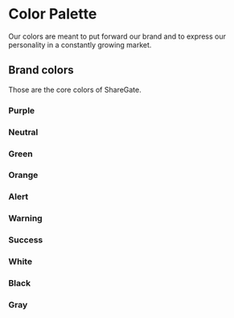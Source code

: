 
<Meta
    title="Materials/Colors/Color Palette"
    id="color-palette"
/>

# Color Palette

<Tagline>Our colors are meant to put forward our brand and to express our personality in a constantly growing market.</Tagline>

## Brand colors

Those are the core colors of ShareGate.

### Purple

<ThemeProvider theme={ShareGateTheme} colorScheme="light">
    <ColorPaletteTable
        colors={[
            { shade: "1", value: "purple-1", variable: "--o-ui-purple-1", color: ShareGateTheme.colors.common.purple[0] },
            { shade: "2", value: "purple-2", variable: "--o-ui-purple-2", color: ShareGateTheme.colors.common.purple[1] },
            { shade: "3", value: "purple-3", variable: "--o-ui-purple-3", color: ShareGateTheme.colors.common.purple[2] },
            { shade: "4", value: "purple-4", variable: "--o-ui-purple-4", color: ShareGateTheme.colors.common.purple[3] },
            { shade: "5", value: "purple-5", variable: "--o-ui-purple-5", color: ShareGateTheme.colors.common.purple[4] },
            { shade: "6", value: "purple-6", variable: "--o-ui-purple-6", color: ShareGateTheme.colors.common.purple[5] },
            { shade: "7", value: "purple-7", variable: "--o-ui-purple-7", color: ShareGateTheme.colors.common.purple[6] },
            { shade: "8", value: "purple-8", variable: "--o-ui-purple-8", color: ShareGateTheme.colors.common.purple[7] },
            { shade: "9", value: "purple-9", variable: "--o-ui-purple-9", color: ShareGateTheme.colors.common.purple[8] },
            { shade: "10", value: "purple-10", variable: "--o-ui-purple-10", color: ShareGateTheme.colors.common.purple[9] }
        ]}
    />
</ThemeProvider>

### Neutral

<ThemeProvider theme={ShareGateTheme} colorScheme="light">
    <ColorPaletteTable
        colors={[
            { shade: "1", value: "neutral-1", variable: "--o-ui-neutral-1", color: ShareGateTheme.colors.common.neutral[0] },
            { shade: "2", value: "neutral-2", variable: "--o-ui-neutral-2", color: ShareGateTheme.colors.common.neutral[1] },
            { shade: "3", value: "neutral-3", variable: "--o-ui-neutral-3", color: ShareGateTheme.colors.common.neutral[2] },
            { shade: "4", value: "neutral-4", variable: "--o-ui-neutral-4", color: ShareGateTheme.colors.common.neutral[3] },
            { shade: "5", value: "neutral-5", variable: "--o-ui-neutral-5", color: ShareGateTheme.colors.common.neutral[4] },
            { shade: "6", value: "neutral-6", variable: "--o-ui-neutral-6", color: ShareGateTheme.colors.common.neutral[5] },
            { shade: "7", value: "neutral-7", variable: "--o-ui-neutral-7", color: ShareGateTheme.colors.common.neutral[6] },
            { shade: "8", value: "neutral-8", variable: "--o-ui-neutral-8", color: ShareGateTheme.colors.common.neutral[7] },
            { shade: "9", value: "neutral-9", variable: "--o-ui-neutral-9", color: ShareGateTheme.colors.common.neutral[8] },
            { shade: "10", value: "neutral-10", variable: "--o-ui-neutral-10", color: ShareGateTheme.colors.common.neutral[9] }
        ]}
    />
</ThemeProvider>

### Green

<ThemeProvider theme={ShareGateTheme} colorScheme="light">
    <ColorPaletteTable
        colors={[
            { shade: "1", value: "green-1", variable: "--o-ui-green-1", color: ShareGateTheme.colors.common.green[0] },
            { shade: "2", value: "green-2", variable: "--o-ui-green-2", color: ShareGateTheme.colors.common.green[1] },
            { shade: "3", value: "green-3", variable: "--o-ui-green-3", color: ShareGateTheme.colors.common.green[2] },
            { shade: "4", value: "green-4", variable: "--o-ui-green-4", color: ShareGateTheme.colors.common.green[3] },
            { shade: "5", value: "green-5", variable: "--o-ui-green-5", color: ShareGateTheme.colors.common.green[4] },
            { shade: "6", value: "green-6", variable: "--o-ui-green-6", color: ShareGateTheme.colors.common.green[5] },
            { shade: "7", value: "green-7", variable: "--o-ui-green-7", color: ShareGateTheme.colors.common.green[6] },
            { shade: "8", value: "green-8", variable: "--o-ui-green-8", color: ShareGateTheme.colors.common.green[7] },
            { shade: "9", value: "green-9", variable: "--o-ui-green-9", color: ShareGateTheme.colors.common.green[8] },
            { shade: "10", value: "green-10", variable: "--o-ui-green-10", color: ShareGateTheme.colors.common.green[9] }
        ]}
    />
</ThemeProvider>

### Orange

<ThemeProvider theme={ShareGateTheme} colorScheme="light">
    <ColorPaletteTable
        colors={[
            { shade: "1", value: "orange-1", variable: "--o-ui-orange-1", color: ShareGateTheme.colors.common.orange[0] },
            { shade: "2", value: "orange-2", variable: "--o-ui-orange-2", color: ShareGateTheme.colors.common.orange[1] },
            { shade: "3", value: "orange-3", variable: "--o-ui-orange-3", color: ShareGateTheme.colors.common.orange[2] },
            { shade: "4", value: "orange-4", variable: "--o-ui-orange-4", color: ShareGateTheme.colors.common.orange[3] },
            { shade: "5", value: "orange-5", variable: "--o-ui-orange-5", color: ShareGateTheme.colors.common.orange[4] },
            { shade: "6", value: "orange-6", variable: "--o-ui-orange-6", color: ShareGateTheme.colors.common.orange[5] },
            { shade: "7", value: "orange-7", variable: "--o-ui-orange-7", color: ShareGateTheme.colors.common.orange[6] },
            { shade: "8", value: "orange-8", variable: "--o-ui-orange-8", color: ShareGateTheme.colors.common.orange[7] },
            { shade: "9", value: "orange-9", variable: "--o-ui-orange-9", color: ShareGateTheme.colors.common.orange[8] },
            { shade: "10", value: "orange-10", variable: "--o-ui-orange-10", color: ShareGateTheme.colors.common.orange[9] }
        ]}
    />
</ThemeProvider>

### Alert

<ThemeProvider theme={ShareGateTheme} colorScheme="light">
    <ColorPaletteTable
        colors={[
            { shade: "1", value: "alert-1", variable: "--o-ui-alert-1", color: ShareGateTheme.colors.common.alert[0] },
            { shade: "2", value: "alert-2", variable: "--o-ui-alert-2", color: ShareGateTheme.colors.common.alert[1] },
            { shade: "3", value: "alert-3", variable: "--o-ui-alert-3", color: ShareGateTheme.colors.common.alert[2] },
            { shade: "4", value: "alert-4", variable: "--o-ui-alert-4", color: ShareGateTheme.colors.common.alert[3] },
            { shade: "5", value: "alert-5", variable: "--o-ui-alert-5", color: ShareGateTheme.colors.common.alert[4] },
            { shade: "6", value: "alert-6", variable: "--o-ui-alert-6", color: ShareGateTheme.colors.common.alert[5] },
            { shade: "7", value: "alert-7", variable: "--o-ui-alert-7", color: ShareGateTheme.colors.common.alert[6] },
            { shade: "8", value: "alert-8", variable: "--o-ui-alert-8", color: ShareGateTheme.colors.common.alert[7] },
            { shade: "9", value: "alert-9", variable: "--o-ui-alert-9", color: ShareGateTheme.colors.common.alert[8] },
            { shade: "10", value: "alert-10", variable: "--o-ui-alert-10", color: ShareGateTheme.colors.common.alert[9] }
        ]}
    />
</ThemeProvider>

### Warning

<ThemeProvider theme={ShareGateTheme} colorScheme="light">
    <ColorPaletteTable
        colors={[
            { shade: "1", value: "warning-1", variable: "--o-ui-warning-1", color: ShareGateTheme.colors.common.warning[0] },
            { shade: "2", value: "warning-2", variable: "--o-ui-warning-2", color: ShareGateTheme.colors.common.warning[1] },
            { shade: "3", value: "warning-3", variable: "--o-ui-warning-3", color: ShareGateTheme.colors.common.warning[2] },
            { shade: "4", value: "warning-4", variable: "--o-ui-warning-4", color: ShareGateTheme.colors.common.warning[3] },
            { shade: "5", value: "warning-5", variable: "--o-ui-warning-5", color: ShareGateTheme.colors.common.warning[4] },
            { shade: "6", value: "warning-6", variable: "--o-ui-warning-6", color: ShareGateTheme.colors.common.warning[5] },
            { shade: "7", value: "warning-7", variable: "--o-ui-warning-7", color: ShareGateTheme.colors.common.warning[6] },
            { shade: "8", value: "warning-8", variable: "--o-ui-warning-8", color: ShareGateTheme.colors.common.warning[7] },
            { shade: "9", value: "warning-9", variable: "--o-ui-warning-9", color: ShareGateTheme.colors.common.warning[8] },
            { shade: "10", value: "warning-10", variable: "--o-ui-warning-10", color: ShareGateTheme.colors.common.warning[9] }
        ]}
    />
</ThemeProvider>

### Success

<ThemeProvider theme={ShareGateTheme} colorScheme="light">
    <ColorPaletteTable
        colors={[
            { shade: "1", value: "success-1", variable: "--o-ui-success-1", color: ShareGateTheme.colors.common.success[0] },
            { shade: "2", value: "success-2", variable: "--o-ui-success-2", color: ShareGateTheme.colors.common.success[1] },
            { shade: "3", value: "success-3", variable: "--o-ui-success-3", color: ShareGateTheme.colors.common.success[2] },
            { shade: "4", value: "success-4", variable: "--o-ui-success-4", color: ShareGateTheme.colors.common.success[3] },
            { shade: "5", value: "success-5", variable: "--o-ui-success-5", color: ShareGateTheme.colors.common.success[4] },
            { shade: "6", value: "success-6", variable: "--o-ui-success-6", color: ShareGateTheme.colors.common.success[5] },
            { shade: "7", value: "success-7", variable: "--o-ui-success-7", color: ShareGateTheme.colors.common.success[6] },
            { shade: "8", value: "success-8", variable: "--o-ui-success-8", color: ShareGateTheme.colors.common.success[7] },
            { shade: "9", value: "success-9", variable: "--o-ui-success-9", color: ShareGateTheme.colors.common.success[8] },
            { shade: "10", value: "success-10", variable: "--o-ui-success-10", color: ShareGateTheme.colors.common.success[9] }
        ]}
    />
</ThemeProvider>

### White

<ThemeProvider theme={ShareGateTheme} colorScheme="light">
    <ColorPaletteTable
        colors={[
            { shade: "-", value: "white", variable: "--o-ui-white", color: ShareGateTheme.colors.common.white }
        ]}
    />
</ThemeProvider>

### Black

<ThemeProvider theme={ShareGateTheme} colorScheme="light">
    <ColorPaletteTable
        colors={[
            { shade: "-", value: "black", variable: "--o-ui-black", color: ShareGateTheme.colors.common.black }
        ]}
    />
</ThemeProvider>

### Gray

<ThemeProvider theme={ShareGateTheme} colorScheme="light">
    <ColorPaletteTable
        colors={[
            { shade: "-", value: "gray", variable: "--o-ui-gray", color: ShareGateTheme.colors.common.gray }
        ]}
    />
</ThemeProvider>
